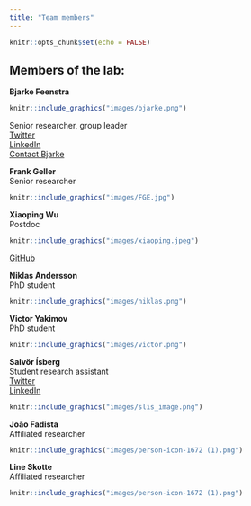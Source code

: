 ```yaml
---
title: "Team members"
---
```


```r
knitr::opts_chunk$set(echo = FALSE)
```
## Members of the lab:  



**Bjarke Feenstra**  
```r
knitr::include_graphics("images/bjarke.png")
```
Senior researcher, group leader  
[Twitter](https://twitter.com/bjarkefeenstra)  
[LinkedIn](https://www.linkedin.com/in/bjarke-feenstra-6230374/)    
[Contact Bjarke](mailto:fee@ssi.dk)


**Frank Geller**  
Senior researcher  

```r
knitr::include_graphics("images/FGE.jpg")
```

  
**Xiaoping Wu**  
Postdoc

```r
knitr::include_graphics("images/xiaoping.jpeg")
```
[GitHub]("https://xiaoping-wu.github.io/XiaopingWu/")

**Niklas Andersson**  
PhD student

```r
knitr::include_graphics("images/niklas.png")
```

**Victor Yakimov**  
PhD student

```r
knitr::include_graphics("images/victor.png")
```

**Salvör Ísberg**  
Student research assistant  
[Twitter](https://twitter.com/salvorisberg)  
[LinkedIn](https://is.linkedin.com/in/salv%C3%B6r-%C3%ADsberg-432561195)  

```r
knitr::include_graphics("images/slis_image.png")
```

**João Fadista**  
Affiliated researcher

```r
knitr::include_graphics("images/person-icon-1672 (1).png")
```


**Line Skotte**  
Affiliated researcher

```r
knitr::include_graphics("images/person-icon-1672 (1).png")
```

